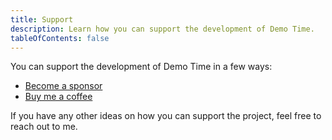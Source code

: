 ```yaml
---
title: Support
description: Learn how you can support the development of Demo Time.
tableOfContents: false
---
```


You can support the development of Demo Time in a few ways:

- [Become a sponsor](https://github.com/sponsors/estruyf)
- [Buy me a coffee](https://www.buymeacoffee.com/zMeFRy9)

If you have any other ideas on how you can support the project, feel free to reach out to me.